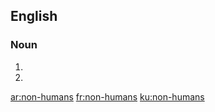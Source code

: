 ==English==

===Noun===
{{head|en}}

# {{plural of|non-human}}
# {{alternative spelling of|nonhumans}}

[[ar:non-humans]]
[[fr:non-humans]]
[[ku:non-humans]]